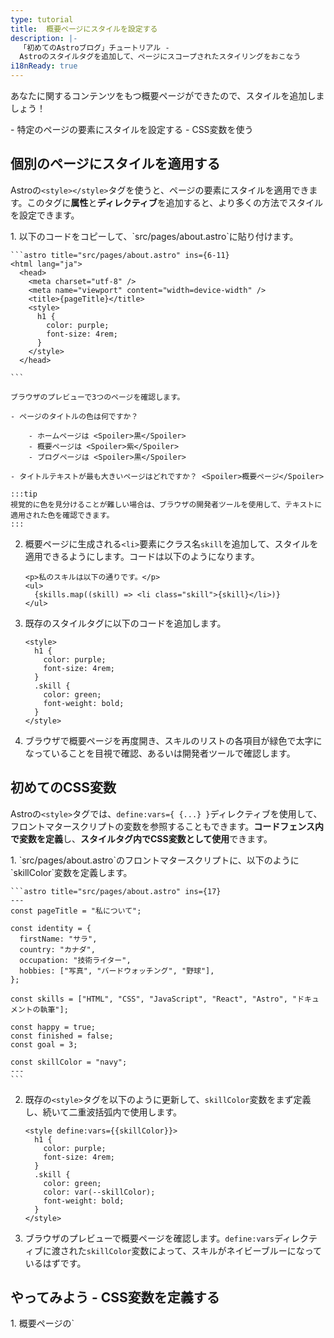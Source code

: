 ```yaml
---
type: tutorial
title:  概要ページにスタイルを設定する
description: |-
  「初めてのAstroブログ」チュートリアル -
  Astroのスタイルタグを追加して、ページにスコープされたスタイリングをおこなう
i18nReady: true
---
```



あなたに関するコンテンツをもつ概要ページができたので、スタイルを追加しましょう！

<PreCheck>
  - 特定のページの要素にスタイルを設定する
  - CSS変数を使う
</PreCheck>


## 個別のページにスタイルを適用する

Astroの`<style></style>`タグを使うと、ページの要素にスタイルを適用できます。このタグに**属性**と**ディレクティブ**を追加すると、より多くの方法でスタイルを設定できます。

<Steps>
1. 以下のコードをコピーして、`src/pages/about.astro`に貼り付けます。

    ```astro title="src/pages/about.astro" ins={6-11}
    <html lang="ja">
      <head>
        <meta charset="utf-8" />
        <meta name="viewport" content="width=device-width" />
        <title>{pageTitle}</title>
        <style>
          h1 {
            color: purple;
            font-size: 4rem;
          }
        </style>
      </head> 

    ```

    ブラウザのプレビューで3つのページを確認します。
    
    - ページのタイトルの色は何ですか？

        - ホームページは <Spoiler>黒</Spoiler>
        - 概要ページは <Spoiler>紫</Spoiler>
        - ブログページは <Spoiler>黒</Spoiler>

    - タイトルテキストが最も大きいページはどれですか？ <Spoiler>概要ページ</Spoiler>

    :::tip
    視覚的に色を見分けることが難しい場合は、ブラウザの開発者ツールを使用して、テキストに適用された色を確認できます。
    :::

2. 概要ページに生成される`<li>`要素にクラス名`skill`を追加して、スタイルを適用できるようにします。コードは以下のようになります。

    ```astro title="src/pages/about.astro" 'class="skill"'
    <p>私のスキルは以下の通りです。</p>
    <ul>
      {skills.map((skill) => <li class="skill">{skill}</li>)}
    </ul>
    ```

3. 既存のスタイルタグに以下のコードを追加します。

    ```astro title="src/pages/about.astro" ins={6-9}
    <style>
      h1 {
        color: purple;
        font-size: 4rem;
      }
      .skill {
        color: green;
        font-weight: bold;
      }
    </style>
    ```



  4. ブラウザで概要ページを再度開き、スキルのリストの各項目が緑色で太字になっていることを目視で確認、あるいは開発者ツールで確認します。
</Steps>

## 初めてのCSS変数

Astroの`<style>`タグでは、`define:vars={ {...} }`ディレクティブを使用して、フロントマタースクリプトの変数を参照することもできます。**コードフェンス内で変数を定義**し、**スタイルタグ内でCSS変数として使用**できます。

<Steps>
1. `src/pages/about.astro`のフロントマタースクリプトに、以下のように`skillColor`変数を定義します。

    ```astro title="src/pages/about.astro" ins={17}
    ---
    const pageTitle = "私について";

    const identity = {
      firstName: "サラ",
      country: "カナダ",
      occupation: "技術ライター",
      hobbies: ["写真", "バードウォッチング", "野球"],
    };

    const skills = ["HTML", "CSS", "JavaScript", "React", "Astro", "ドキュメントの執筆"];

    const happy = true;
    const finished = false;
    const goal = 3;
  
    const skillColor = "navy";
    ---
    ```

2. 既存の`<style>`タグを以下のように更新して、`skillColor`変数をまず定義し、続いて二重波括弧内で使用します。

    ```astro title="src/pages/about.astro" "define:vars={{skillColor}}" "var(--skillColor)" del={7} ins={8}
    <style define:vars={{skillColor}}> 
      h1 {
        color: purple;
        font-size: 4rem;
      }
      .skill {
        color: green;
        color: var(--skillColor);
        font-weight: bold;
      }
    </style>
    ```

3. ブラウザのプレビューで概要ページを確認します。`define:vars`ディレクティブに渡された`skillColor`変数によって、スキルがネイビーブルーになっているはずです。
</Steps>

<Box icon="puzzle-piece">

## やってみよう - CSS変数を定義する

<Steps>
 1. 概要ページの`<style>`タグを以下のように更新します。

    ```astro title="src/pages/about.astro"
    <style define:vars={{skillColor, fontWeight, textCase}}>
      h1 {
        color: purple;
        font-size: 4rem;
      }
      .skill {
        color: var(--skillColor);
        font-weight: var(--fontWeight);
        text-transform: var(--textCase);
      }
    </style>
    ```
 
 2. 概要ページのスキルリストにこれらのスタイルが適用されるように、不足している変数定義をフロントマタースクリプトに追加しましょう。
    - テキストの色はネイビーブルーとします
    - テキストは太字とします
    - リスト項目はすべて大文字とします
</Steps>
<details>
<summary>✅ コードを表示 ✅</summary>

```astro title="src/pages/about.astro" ins={18-19}
---
const pageTitle = "私について";

const identity = {
  firstName: "サラ",
  country: "カナダ",
  occupation: "技術ライター",
  hobbies: ["写真", "バードウォッチング", "野球"],
};

const skills = ["HTML", "CSS", "JavaScript", "React", "Astro", "ドキュメントの執筆"];

const happy = true;
const finished = false;
const goal = 3;

const skillColor = "navy";
const fontWeight = "bold";
const textCase = "uppercase";
---
```
</details>

</Box>



<Box icon="check-list">
## チェックリスト

<Checklist>
- [ ] Astroの`<style>`タグを使用して、個々のページにCSSスタイルを追加できる。
- [ ] 変数を使用して、ページ上の要素にスタイルを適用できる。
</Checklist>
</Box>

### Resources
- [Astro構文とJSXの比較](/ja/reference/astro-syntax/#astroとjsxの違い)

- [Astroの`<style>`タグ](/ja/guides/styling/#styling-in-astro)

- [AstroにおけるCSS変数](/ja/guides/styling/#css-variables)




